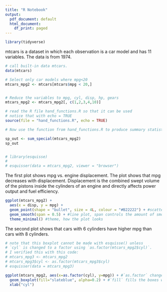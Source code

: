 ```yaml
---
title: "R Notebook"
output:
  pdf_document: default
  html_document:
    df_print: paged
---
```




```r
library(tidyverse)
```
mtcars is a dataset in which each observation is a car model and has 11 variables. The data is from 1974.
```r
# call built-in data mtcars.
data(mtcars)

# Select only car models where mpg<20
mtcars_mpg2 <- mtcars[mtcars$mpg < 20,]


# Reduce the variables to mpg, cyl, disp, hp, gears
mtcars_mpg2 <- mtcars_mpg2[, c(1,2,3,4,10)]

# read the R file hand_functions.R so that it can be used
# notice that with echo = TRUE 
source(file = "hand_functions.R", echo = TRUE)

# Now use the function from hand_functions.R to produce summary statistics

sp_out <- sum_special(mtcars_mpg2)
sp_out


# library(esquisse)
# 
# esquisser(data = mtcars_mpg2, viewer = "browser")
```

  The first plot shows mpg vs. engine displacement. The plot shows that mpg decreases with displacement. Displacement is the combined swept volume of the pistons inside the cylinders of an engine and directly affects power output and fuel efficiency.
```r
ggplot(mtcars_mpg2) +
  aes(x = disp, y = mpg) +
  geom_point(shape = "bullet", size = 4L, colour = "#B22222") + #scatterplot
  geom_smooth(span = 0.5) + #line plot, span controls the amount of smoothing for the default loess smoother
  theme_minimal() #theme, how the plot looks
```

  The second plot shows that cars with 6 cylinders have higher mpg than cars with 8 cylinders.
```r
# note that this boxplot cannot be made with esquisse() unless
# `cyl` is changed to a factor using `as.factor(mtcars_mpg2$cyl)`.
# I verified this with this code:
# mtcars_mpg3 <- mtcars_mpg2
# mtcars_mpg3$cyl <- as.factor(mtcars_mpg3$cyl)
# esquisser(data = mtcars_mpg3)

ggplot(mtcars_mpg2, aes(x=as.factor(cyl), y=mpg)) + #`as.factor` changes `cyl` to a factor or category
  geom_boxplot(fill="slateblue", alpha=0.2) + #`fill` fills the boxes with color, `alpha` changes transparency, effectively lightening the color
  xlab("cyl")
```

